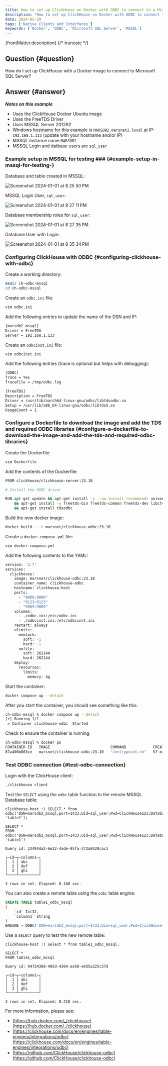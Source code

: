 ```yaml
---
title: How to set up ClickHouse on Docker with ODBC to connect to a Microsoft SQL Server (MSSQL) database
description: "How to set up ClickHouse on Docker with ODBC to connect to a Microsoft SQL Server (MSSQL) database"
date: 2024-05-29
tags: ['Native Clients and Interfaces']
keywords: ['Docker', 'ODBC', 'Microsoft SQL Server', 'MSSQL']
---
```


{frontMatter.description}
{/* truncate */}

## Question {#question}

How do I set up ClickHouse with a Docker image to connect to Microsoft SQL Server?

## Answer {#answer}

***Notes on this example***
- Uses the ClickHouse Docker Ubuntu image
- Uses the FreeTDS Driver
- Uses MSSQL Server 2012R2
- Windows hostname for this example is `MARSDB2.marsnet2.local` at IP: `192.168.1.133` (update with your hostname and/or IP)
- MSSQL Instance name `MARSDB2`
- MSSQL Login and datbase users are `sql_user`

### Example setup in MSSQL for testing ### {#example-setup-in-mssql-for-testing-}

Database and table created in MSSQL:  

![Screenshot 2024-01-01 at 8 25 50 PM](./images/ikb273/c8a5492f-5910-4454-bfbc-5c6ceda15ccd.png)  

MSSQL Login User, `sql_user`:  

![Screenshot 2024-01-01 at 8 27 11 PM](./images/ikb273/568f1143-475e-422f-a26a-2c23ac324771.png)  

Database membership roles for `sql_user`:

![Screenshot 2024-01-01 at 8 27 35 PM](./images/ikb273/63992978-7078-4985-b661-a3c095099ea7.png)  

Database User with Login:  

![Screenshot 2024-01-01 at 8 35 34 PM](./images/ikb273/15a407ca-53c1-45b1-9beb-ddd8eedde64a.png)  

### Configuring ClickHouse with ODBC {#configuring-clickhouse-with-odbc}

Create a working directory:
  
```sh
mkdir ch-odbc-mssql
cd ch-odbc-mssql
```

Create an `odbc.ini` file:

```sh
vim odbc.ini
```

Add the following entries to update the name of the DSN and IP:

```sh
[marsdb2_mssql]
Driver = FreeTDS
Server = 192.168.1.133
```

Create an `odbcinst.ini` file:

```sh
vim odbcinst.ini
```

Add the following entries (trace is optional but helps with debugging):

```sh
[ODBC]
Trace = Yes
TraceFile = /tmp/odbc.log

[FreeTDS]
Description = FreeTDS
Driver = /usr/lib/aarch64-linux-gnu/odbc/libtdsodbc.so
Setup = /usr/lib/x86_64-linux-gnu/odbc/libtdsS.so
UsageCount = 1
```

### Configure a Dockerfile to download the image and add the TDS and required ODBC libraries {#configure-a-dockerfile-to-download-the-image-and-add-the-tds-and-required-odbc-libraries}

Create the Dockerfile:

```sh
vim Dockerfile
```

Add the contents of the Dockerfile:

```sh
FROM clickhouse/clickhouse-server:23.10

# Install the ODBC driver

RUN apt-get update && apt-get install -y --no-install-recommends unixodbc \
    && apt-get install -y freetds-bin freetds-common freetds-dev libct4 libsybdb5 \
	&& apt-get install tdsodbc
```

Build the new docker image:

```sh
docker build . -t marsnet/clickhouse-odbc:23.10
```

Create a `docker-compose.yml` file:

```sh
vim docker-compose.yml
```

Add the following contents to the YAML:

```sh
version: '3.7'
services:
  clickhouse:
    image: marsnet/clickhouse-odbc:23.10
    container_name: clickhouse-odbc
    hostname: clickhouse-host
    ports:
      - "9000:9000"
      - "8123:8123"
      - "9009:9009"
    volumes:
      - ./odbc.ini:/etc/odbc.ini
      - ./odbcinst.ini:/etc/odbcinst.ini
    restart: always
    ulimits:
      memlock:
        soft: -1
        hard: -1
      nofile:
        soft: 262144
        hard: 262144
    deploy:
      resources:
        limits:
          memory: 4g
```

Start the container:

```sh
docker compose up --detach
```

After you start the container, you should see something like this:

```sh
ch-odbc-mssql % docker compose up --detach
[+] Running 1/1
 ✔ Container clickhouse-odbc  Started
```

Check to ensure the container is running:

```sh
ch-odbc-mssql % docker ps
CONTAINER ID   IMAGE                           COMMAND            CREATED          STATUS              PORTS                                                                    NAMES
87a400b803ce   marsnet/clickhouse-odbc:23.10   "/entrypoint.sh"   57 minutes ago   Up About a minute   0.0.0.0:8123->8123/tcp, 0.0.0.0:9000->9000/tcp, 0.0.0.0:9009->9009/tcp   clickhouse-odbc
```

### Test ODBC connection {#test-odbc-connection}

Login with the ClickHouse client:

```sh
./clickhouse client
```

Test the `SELECT` using the `odbc` table function to the remote MSSQL Database table:

```
clickhouse-host :) SELECT * from odbc('DSN=marsdb2_mssql;port=1433;Uid=sql_user;Pwd=ClickHouse123;Database=db1', 'table1');

SELECT *
FROM odbc('DSN=marsdb2_mssql;port=1433;Uid=sql_user;Pwd=ClickHouse123;Database=db1', 'table1')

Query id: 23494da2-6e12-4ade-95fa-372a0420cac1

┌─id─┬─column1─┐
│  1 │ abc     │
│  2 │ def     │
│  3 │ ghi     │
└────┴─────────┘

3 rows in set. Elapsed: 0.188 sec. 
```

You can also create a remote table using the `odbc` table engine:

```sql
CREATE TABLE table1_odbc_mssql
(
    `id` Int32,
    `column1` String
)
ENGINE = ODBC('DSN=marsdb2_mssql;port=1433;Uid=sql_user;Pwd=ClickHouse123;Database=db1', 'dbo', 'table1')
```

Use a `SELECT` query to test the new remote table:

```
clickhouse-host :) select * from table1_odbc_mssql;

SELECT *
FROM table1_odbc_mssql

Query id: 94724368-485d-4364-ae58-a435a225c37d

┌─id─┬─column1─┐
│  1 │ abc     │
│  2 │ def     │
│  3 │ ghi     │
└────┴─────────┘

3 rows in set. Elapsed: 0.218 sec. 
```

For more information, please see:  
- [https://hub.docker.com/_/clickhouse](https://hub.docker.com/_/clickhouse)
- [https://clickhouse.com/docs/en/engines/table-engines/integrations/odbc](https://clickhouse.com/docs/en/engines/table-engines/integrations/odbc)
- [https://github.com/ClickHouse/clickhouse-odbc](https://github.com/ClickHouse/clickhouse-odbc)
